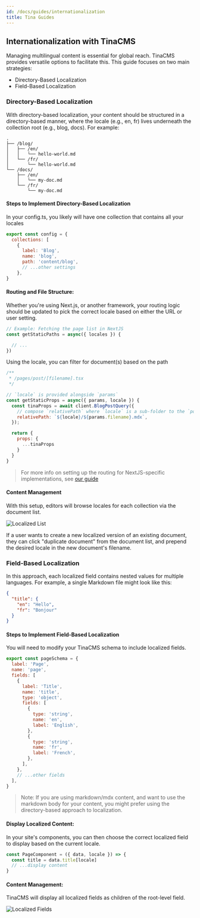 ```yaml
---
id: /docs/guides/internationalization
title: Tina Guides
---
```


## Internationalization with TinaCMS

Managing multilingual content is essential for global reach. TinaCMS provides versatile options to facilitate this. This guide focuses on two main strategies:

* Directory-Based Localization
* Field-Based Localization

### Directory-Based Localization

With directory-based localization, your content should be structured in a directory-based manner, where the locale (e.g., en, fr) lives underneath the collection root (e.g., blog, docs). For example:

```text
.
├── /blog/
│   ├── /en/
│   │   └── hello-world.md
│   └── /fr/
│       └── hello-world.md
└── /docs/
    ├── /en/
    │   └── my-doc.md
    └── /fr/
        └── my-doc.md
```

#### Steps to Implement Directory-Based Localization

In your config.ts, you likely will have one collection that contains all your locales

```jsx
export const config = {
  collections: [
    {
      label: 'Blog',
      name: 'blog',
      path: 'content/blog',
      // ...other settings
    },
}
```

#### Routing and File Structure:

Whether you're using Next.js, or another framework, your routing logic should be updated to pick the correct locale based on either the URL or user setting.

```jsx
// Example: Fetching the page list in NextJS
const getStaticPaths = async({ locales }) {

  // ...
})
```

Using the locale, you can filter for document(s) based on the path

```jsx
/**
 * /pages/post/[filename].tsx
 */

// `locale` is provided alongside `params`
const getStaticProps = async({ params, locale }) {
  const tinaProps = await client.BlogPostQuery({
    // compose `relativePath` where `locale` is a sub-folder to the `post`
    relativePath: `${locale}/${params.filename}.mdx`,
  });

  return {
    props: {
      ...tinaProps
    }
  }
}
```

> For more info on setting up the routing for NextJS-specific implementations, see [our guide](/guides/nextjs-internationalization/)

#### Content Management

With this setup, editors will browse locales for each collection via the document list.

![Localized List](/img/docs/i18n/lang-folders.png)

If a user wants to create a new localized version of an existing document, they can click "duplicate document" from the document list, and prepend the desired locale in the new document's filename.

### Field-Based Localization

In this approach, each localized field contains nested values for multiple languages. For example, a single Markdown file might look like this:

```json
{
  "title": {
    "en": "Hello",
    "fr": "Bonjour"
  }
}
```

#### Steps to Implement Field-Based Localization

You will need to modify your TinaCMS schema to include localized fields.

```js
export const pageSchema = {
  label: 'Page',
  name: 'page',
  fields: [
    {
      label: 'Title',
      name: 'title',
      type: 'object',
      fields: [
        {
          type: 'string',
          name: 'en',
          label: 'English',
        },
        {
          type: 'string',
          name: 'fr',
          label: 'French',
        },
      ],
    },
    // ...other fields
  ],
}
```

> Note: If you are using markdown/mdx content, and want to use the markdown body for your content, you might prefer using the directory-based approach to localization.

#### Display Localized Content:

In your site's components, you can then choose the correct localized field to display based on the current locale.

```jsx
const PageComponent = ({ data, locale }) => {
  const title = data.title[locale]
  // ...display content
}
```

#### Content Management:

TinaCMS will display all localized fields as children of the root-level field.

![Localized Fields](/img/docs/i18n/localized-fields.png)
